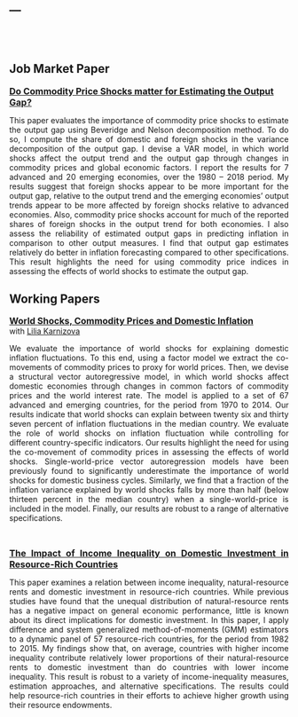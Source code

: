 ---
---
  
<br>
<br>

## Job Market Paper
 <font size="3">[<b>Do Commodity Price Shocks matter for Estimating the Output Gap? </b>](3rdPaper.pdf)</font> <br>

<div style="text-align: justify">
This paper evaluates the importance of commodity price shocks to estimate the output gap using Beveridge and Nelson decomposition method. To do so, I compute the share of domestic and foreign shocks in the variance decomposition of the output gap. I devise a VAR model, in which world shocks affect the output trend and the output gap through changes in commodity prices and global economic factors. I report the results for 7 advanced and 20 emerging economies, over the 1980 -- 2018 period. My results suggest that foreign shocks appear to be more important for the output gap, relative to the output trend and the emerging economies' output trends appear to be more affected by foreign shocks relative to advanced economies. Also, commodity price shocks account for much of the reported shares of foreign shocks in the output trend for both economies. I also assess the reliability of estimated output gaps in predicting inflation in comparison to other output measures. I find that output gap estimates relatively do better in inflation forecasting compared to other specifications. This result highlights the need for using commodity price indices in assessing the effects of world shocks to estimate the output gap. 	 
 
## Working Papers

<font size="3">[<b>World Shocks, Commodity Prices and Domestic Inflation</b>](2ndPaper.pdf)</font> <br>
with [Lilia Karnizova](https://uniweb.uottawa.ca/?lang=fr#!/members/914)<br>



<div style="text-align: justify">
We evaluate the importance of world shocks for explaining domestic inflation fluctuations. To this end, using a factor model we extract the co-movements of commodity prices to proxy for world prices. Then, we devise a structural vector autoregressive model, in which world shocks affect domestic economies through changes in common factors of commodity prices and the world interest rate. The model is applied to a set of 67 advanced and emerging countries, for the period from 1970 to 2014. Our results indicate that world shocks can explain between twenty six and thirty seven percent of inflation fluctuations in the median country. We evaluate the role of world shocks on inflation fluctuation while controlling for different country-specific indicators. Our results highlight the need for using the co-movement of commodity prices in assessing the effects of world shocks. Single-world-price vector autoregression models have been previously found to significantly underestimate the importance of world shocks for domestic business cycles. Similarly, we find that a fraction of the inflation variance explained by world shocks falls by more than half (below thirteen percent in the median country) when a single-world-price is included in the model. Finally, our results are robust to a range of alternative specifications. 

 </div>
<br>


 <font size="3">[<b>The Impact of Income Inequality on Domestic Investment in Resource-Rich Countries </b>](1stPaper.pdf)</font> <br>

<div style="text-align: justify">This paper examines a relation between income inequality, natural-resource rents and domestic investment in resource-rich countries. While previous studies have found that the unequal distribution of natural-resource rents has a negative impact on general economic performance, little is known about its direct implications for domestic investment. In this paper, I apply difference and system generalized method-of-moments (GMM) estimators to a dynamic panel of 57 resource-rich countries, for the period from 1982 to 2015. My findings show that, on average, countries with higher income inequality contribute relatively lower proportions of their natural-resource rents to domestic investment than do countries with lower income inequality. This result is robust to a variety of income-inequality measures, estimation approaches, and alternative specifications. The results could help resource-rich countries in their efforts to achieve higher growth using their resource endowments.</div>
<br>